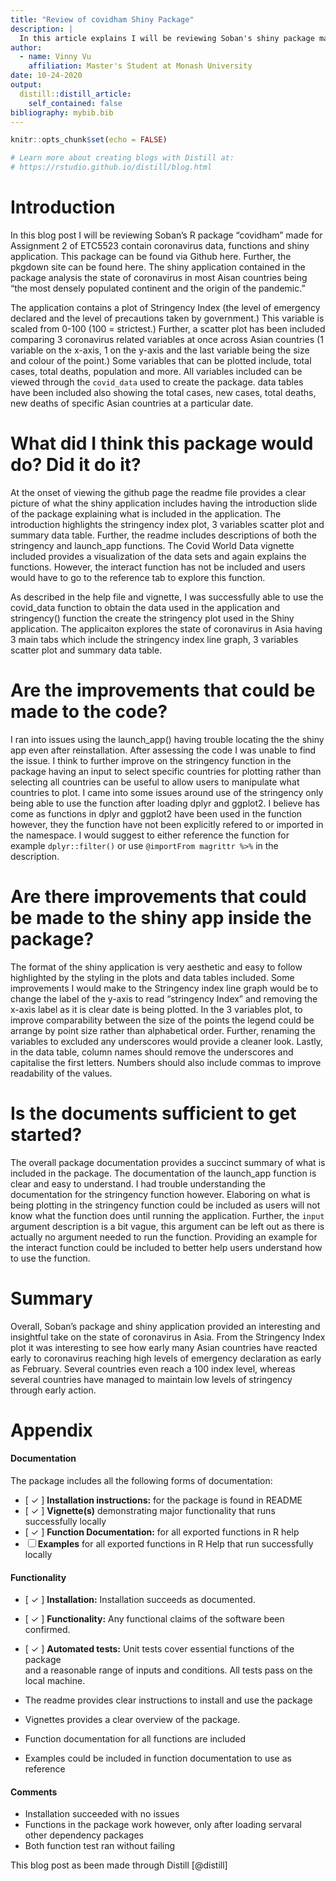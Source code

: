 ```yaml
---
title: "Review of covidham Shiny Package"
description: |
  In this article explains I will be reviewing Soban's shiny package made for Assignment 2 of ETC5523
author:
  - name: Vinny Vu
    affiliation: Master's Student at Monash University
date: 10-24-2020
output:
  distill::distill_article:
    self_contained: false
bibliography: mybib.bib
---
```


```r
knitr::opts_chunk$set(echo = FALSE)

# Learn more about creating blogs with Distill at:
# https://rstudio.github.io/distill/blog.html

```

# Introduction 

In this blog post I will be reviewing Soban's R package "covidham" made for Assignment 2 of ETC5523 contain coronavirus data, functions and shiny application. This package can be found via Github here. Further, the pkgdown site can be found here. The shiny application contained in the package analysis the state of coronavirus in most Aisan countries being "the most densely populated continent and the origin of the pandemic." 

The application contains a plot of Stringency Index (the level of emergency declared and the level of precautions taken by government.) This variable is scaled from 0-100 (100 = strictest.) Further, a scatter plot has been included comparing 3 coronavirus related variables at once across Asian countries (1 variable on the x-axis, 1 on the y-axis and the last variable being the size and colour of the point.) Some variables that can be plotted include, total cases, total deaths, population and more. All variables included can be viewed through the `covid_data` used to create the package. data tables have been included also showing the total cases, new cases, total deaths, new deaths of specific Asian countries at a particular date.

# What did I think this package would do? Did it do it?

At the onset of viewing the github page the readme file provides a clear picture of what the shiny application includes having the introduction slide of the package explaining what is included in the application. The introduction highlights the stringency index plot, 3 variables scatter plot and summary data table. Further, the readme includes descriptions of both the stringency and launch_app functions. The Covid World Data vignette included provides a visualization of the data sets and again explains the functions. However, the interact function has not be included and users would have to go to the reference tab to explore this function. 

As described in the help file and vignette, I was successfully able to use the covid_data function to obtain the data used in the application and stringency() function the create the stringency plot used in the Shiny application. The applicaiton explores the state of coronavirus in Asia having 3 main tabs which include the stringency index line graph, 3 variables scatter plot and summary data table.  

# Are the improvements that could be made to the code? 

I ran into issues using the launch_app() having trouble locating the the shiny app even after reinstallation. After assessing the code I was unable to find the issue. I think to further improve on the stringency function in the package having an input to select specific countries for plotting rather than selecting all countries can be useful to allow users to manipulate what countries to plot. I came into some issues around use of the stringency only being able to use the function after loading dplyr and ggplot2. I believe has come as functions in dplyr and ggplot2 have been used in the function however, they the function have not been explicitly refered to or imported in the namespace. I would suggest to either reference the function for example `dplyr::filter()` or use `@importFrom magrittr %>%` in the description. 

# Are there improvements that could be made to the shiny app inside the package? 

The format of the shiny application is very aesthetic and easy to follow highlighted by the styling in the plots and data tables included. Some improvements I would make to the Stringency index line graph would be to change the label of the y-axis to read "stringency Index" and removing the x-axis label as it is clear date is being plotted. In the 3 variables plot, to improve comparability between the size of the points the legend could be arrange by point size rather than alphabetical order. Further, renaming the variables to excluded any underscores would provide a cleaner look. Lastly, in the data table, column names should remove the underscores and capitalise the first letters. Numbers should also include commas to improve readability of the values.     

# Is the documents sufficient to get started? 

The overall package documentation provides a succinct summary of what is included in the package. The documentation of the launch_app function is clear and easy to understand. I had trouble understanding the documentation for the stringency function however. Elaboring on what is being plotting in the stringency function could be included as users will not know what the function does until running the application. Further, the `input` argument description is a bit vague, this argument can be left out as there is actually no argument needed to run the function. Providing an example for the interact function could be included to better help users understand how to use the function.      

# Summary 

Overall, Soban's package and shiny application provided an interesting and insightful take on the state of coronavirus in Asia. From the Stringency Index plot it was interesting to see how early many Asian countries have reacted early to coronavirus reaching high levels of emergency declaration as early as February. Several countries even reach a 100 index level, whereas several countries have managed to maintain low levels of stringency through early action.  

# Appendix 

#### Documentation

The package includes all the following forms of documentation:

- [ $\checkmark$ ] **Installation instructions:** for the package is found in README  
- [ $\checkmark$ ] **Vignette(s)** demonstrating major functionality that runs successfully locally  
- [ $\checkmark$ ] **Function Documentation:** for all exported functions in R help  
- [ ] **Examples** for all exported functions in R Help that run successfully locally  

#### Functionality

- [ $\checkmark$ ] **Installation:** Installation succeeds as documented.  
- [ $\checkmark$ ] **Functionality:** Any functional claims of the software been confirmed.  
- [ $\checkmark$ ] **Automated tests:** Unit tests cover essential functions of the package  
and a reasonable range of inputs and conditions. All tests pass on the local machine.  

- The readme provides clear instructions to install and use the package 
- Vignettes provides a clear overview of the package. 
- Function documentation for all functions are included 
- Examples could be included in function documentation to use as reference

#### Comments

- Installation succeeded with no issues 
- Functions in the package work however, only after loading servaral other dependency packages 
- Both function test ran without failing


This blog post as been made through Distill [@distill]

